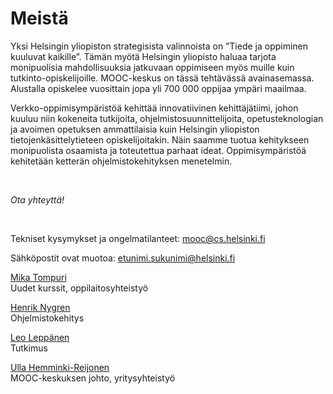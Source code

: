 # Meistä

Yksi Helsingin yliopiston strategisista valinnoista on ”Tiede ja oppiminen kuuluvat kaikille”. Tämän myötä Helsingin yliopisto haluaa tarjota monipuolisia mahdollisuuksia jatkuvaan oppimiseen myös muille kuin tutkinto-opiskelijoille. MOOC-keskus on tässä tehtävässä avainasemassa. Alustalla opiskelee vuosittain jopa yli 700 000 oppijaa ympäri maailmaa.

Verkko-oppimisympäristöä kehittää innovatiivinen kehittäjätiimi, johon kuuluu niin kokeneita tutkijoita, ohjelmistosuunnittelijoita, opetusteknologian ja avoimen opetuksen ammattilaisia kuin Helsingin yliopiston tietojenkäsittelytieteen opiskelijoitakin. Näin saamme tuotua kehitykseen monipuolista osaamista ja toteutettua parhaat ideat. Oppimisympäristöä kehitetään ketterän ohjelmistokehityksen menetelmin.

<br />

*Ota yhteyttä!*

<br />

Tekniset kysymykset ja ongelmatilanteet: [mooc@cs.helsinki.fi](mailto:mooc@cs.helsinki.fi)

Sähköpostit ovat muotoa: etunimi.sukunimi@helsinki.fi

[Mika Tompuri](https://www.helsinki.fi/fi/tutustu-meihin/ihmiset/henkilohaku/mika-tompuri-9411181)<br />
Uudet kurssit, oppilaitosyhteistyö

[Henrik Nygren](https://www.helsinki.fi/fi/tutustu-meihin/ihmiset/henkilohaku/henrik-nygren-9363993)<br />
Ohjelmistokehitys

[Leo Leppänen](https://researchportal.helsinki.fi/fi/persons/leo-leppänen)<br />
Tutkimus

[Ulla Hemminki-Reijonen](https://www.helsinki.fi/fi/tutustu-meihin/ihmiset/henkilohaku/ulla-hemminki-reijonen-9094291)<br />
MOOC-keskuksen johto, yritysyhteistyö
